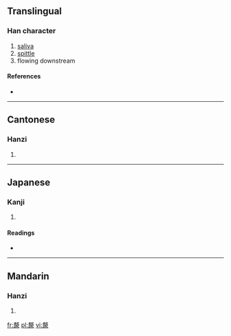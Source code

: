 ==Translingual==

===Han character===
{{Han char|rn=85|rad=水|as=11|sn=14|four=5823<sub>2</sub>|canj=十大一水 (JKME)}}

# [[saliva]]
# [[spittle]]
# flowing downstream

====References====
* {{Han ref|kx=0646.260|dkj=18160|dj=1056.060|hdz=31711.120|uh=6F26|ud=28454|bh=E5FA|bd=58874}}

----

==Cantonese==

===Hanzi===
{{yue-hanzi|jyut=|y=lei4}}

# {{defn|Cantonese|sort=水11}}

----

==Japanese==

===Kanji===
{{ja-kanji|grade=|rs=水11}}

# {{defn|Japanese|sort=水11}}

====Readings====
* {{ja-readings|on=[[ぎ]] (gi), [[らい]] (rai), [[たい]] (tai)|kun=[[ながれる]] (nagareru)}}

----

==Mandarin==

===Hanzi===
{{cmn-hanzi|pin=[[lí]] ([[li2]])|wg=li<sup>2</sup>}}

# {{defn|Mandarin|sort=水11}}

[[fr:漦]]
[[pl:漦]]
[[vi:漦]]